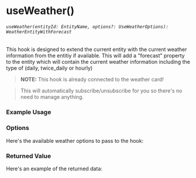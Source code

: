 
<Meta title="core/hooks/useWeather" />

# useWeather()
###### `useWeather(entityId: EntityName, options?: UseWeatherOptions): WeatherEntityWithForecast`
This hook is designed to extend the current entity with the current weather information from the entitiy if available.
This will add a "forecast" property to the entity which will contain the current weather information including the type of (daily, twice_daily or hourly)

> <b>NOTE:</b> This hook is already connected to the weather card!

> This will automatically subscribe/unsubscribe for you so there's no need to manage anything.

### Example Usage

<Source dark code={basicExample} />

### Options
Here's the available weather options to pass to the hook:

<ArgTypes of={DummyComponentOptions} />


### Returned Value
Here's an example of the returned data:
<ArgTypes of={DummyComponent} />

